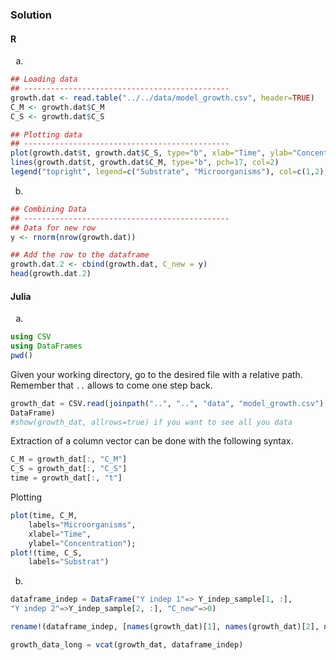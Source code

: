 ### Solution {.tabset}

#### R

a.
```r

## Loading data
## ----------------------------------------------
growth.dat <- read.table("../../data/model_growth.csv", header=TRUE)
C_M <- growth.dat$C_M
C_S <- growth.dat$C_S
```

```r
## Plotting data
## ----------------------------------------------
plot(growth.dat$t, growth.dat$C_S, type="b", xlab="Time", ylab="Concentration")
lines(growth.dat$t, growth.dat$C_M, type="b", pch=17, col=2)
legend("topright", legend=c("Substrate", "Microorganisms"), col=c(1,2), pch=c(1,17), lty=1)

```

b.
```r

## Combining Data
## ----------------------------------------------
## Data for new row
y <- rnorm(nrow(growth.dat))

## Add the row to the dataframe
growth.dat.2 <- cbind(growth.dat, C_new = y)
head(growth.dat.2)

```
#### Julia
a.
```julia
using CSV
using DataFrames
pwd()
```
Given your working directory, go to the desired file with a relative path. Remember that `..` allows to come one step back. 
```julia
growth_dat = CSV.read(joinpath("..", "..", "data", "model_growth.csv"),
DataFrame)
#show(growth_dat, allrows=true) if you want to see all you data
```
Extraction of a column vector can be done with the following syntax.
```julia
C_M = growth_dat[:, "C_M"]
C_S = growth_dat[:, "C_S"]
time = growth_dat[:, "t"]
```
Plotting
```julia
plot(time, C_M,
    labels="Microorganisms",
    xlabel="Time",
    ylabel="Concentration");
plot!(time, C_S,
    labels="Substrat")
```
b.
```julia
dataframe_indep = DataFrame("Y indep 1"=> Y_indep_sample[1, :],
"Y indep 2"=>Y_indep_sample[2, :], "C_new"=>0) 

rename!(dataframe_indep, [names(growth_dat)[1], names(growth_dat)[2], names(growth_dat)[3]])
```

```julia
growth_data_long = vcat(growth_dat, dataframe_indep)
```
